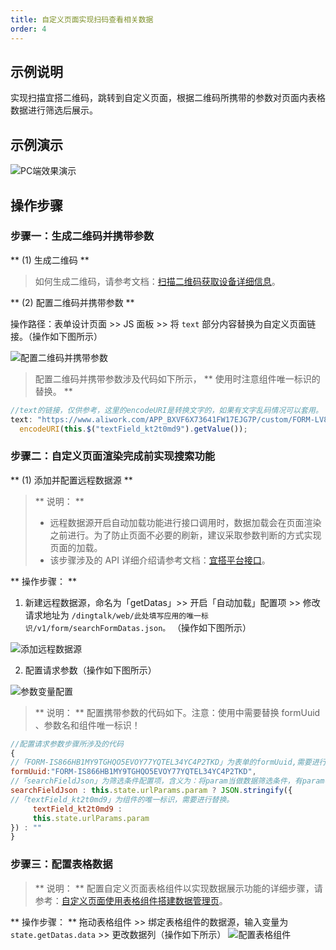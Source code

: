 ```yaml
---
title: 自定义页面实现扫码查看相关数据
order: 4
---
```


## 示例说明

实现扫描宜搭二维码，跳转到自定义页面，根据二维码所携带的参数对页面内表格数据进行筛选后展示。

## 示例演示

![PC端效果演示](https://img.alicdn.com/imgextra/i3/O1CN01twlqRg1NDX66FbHC3_!!6000000001536-2-tps-1343-798.png)

[//]: # (import Iframe from "components/Iframe"; 此处为是视频 无法上传)
[//]: # (<Iframe url="https://bizsec-auth.alicdn.com/a9b5b21ee64d2b47/Qe9k4XSEr4zqvIg7131/NH890RWtLHHvV1CG8va_342505494763___hd.mp4?auth_key=1646031442-0-0-26b141911cc12eed37e24cb74bfa752a" />)

## 操作步骤

### 步骤一：生成二维码并携带参数

** (1) 生成二维码 **

> 如何生成二维码，请参考文档：[扫描二维码获取设备详细信息](https://www.yuque.com/yida/subject/nat938)。

** (2) 配置二维码并携带参数 **

操作路径：表单设计页面 >> JS 面板 >> 将 `text` 部分内容替换为自定义页面链接。（操作如下图所示）

![配置二维码并携带参数](https://img.alicdn.com/imgextra/i3/O1CN01ewK1cx1SBJFu5Z0yi_!!6000000002208-2-tps-1300-766.png)

> 配置二维码并携带参数涉及代码如下所示， ** 使用时注意组件唯一标识的替换。 **

```javascript
//text的链接，仅供参考，这里的encodeURI是转换文字的，如果有文字乱码情况可以套用。
text: "https://www.aliwork.com/APP_BXVF6X73641FW17EJG7P/custom/FORM-LV866T61MY9T0LXNYG2TBCEBSOAX1IWRYO2TK9?param=" +
  encodeURI(this.$("textField_kt2t0md9").getValue());
```

### 步骤二：自定义页面渲染完成前实现搜索功能

** (1) 添加并配置远程数据源 **

> ** 说明： **
>
> - 远程数据源开启自动加载功能进行接口调用时，数据加载会在页面渲染之前进行。为了防止页面不必要的刷新，建议采取参数判断的方式实现页面的加载。
> - 该步骤涉及的 API 详细介绍请参考文档：[宜搭平台接口](https://www.yuque.com/yida/support/aql605#JL8K2)。

** 操作步骤： **

1. 新建远程数据源，命名为「getDatas」>> 开启「自动加载」配置项 >> 修改请求地址为 `/dingtalk/web/此处填写应用的唯一标识/v1/form/searchFormDatas.json。` （操作如下图所示）

![添加远程数据源](https://img.alicdn.com/imgextra/i3/O1CN010yzANb1VXhSmuNFpZ_!!6000000002663-2-tps-1301-767.png)

2. 配置请求参数（操作如下图所示）

![参数变量配置](https://img.alicdn.com/imgextra/i2/O1CN01LSwqoT1Tz3tYbuHYn_!!6000000002452-2-tps-1301-764.png)

> ** 说明： ** 配置携带参数的代码如下。注意：使用中需要替换 formUuid 、参数名和组件唯一标识！

```javascript
//配置请求参数步骤所涉及的代码
{
//「FORM-IS866HB1MY9TGHQO5EVOY77YQTEL34YC4P2TKD」为表单的formUuid,需要进行替换。
formUuid:"FORM-IS866HB1MY9TGHQO5EVOY77YQTEL34YC4P2TKD",
//「searchFieldJson」为筛选条件配置项，含义为：将param当做数据筛选条件，有param参数时，对数据进行筛选后展示；如果没有param参数就展示全部数据。
searchFieldJson : this.state.urlParams.param ? JSON.stringify({
//「textField_kt2t0md9」为组件的唯一标识，需要进行替换。
     textField_kt2t0md9 :
     this.state.urlParams.param
}) : ""
}
```

### 步骤三：配置表格数据

> ** 说明： ** 配置自定义页面表格组件以实现数据展示功能的详细步骤，请参考：[自定义页面使用表格组件搭建数据管理页](https://www.yuque.com/yida/subject/vswqzz)。

** 操作步骤： ** 拖动表格组件 >> 绑定表格组件的数据源，输入变量为 `state.getDatas.data` >> 更改数据列（操作如下所示）
![配置表格组件](https://img.alicdn.com/imgextra/i3/O1CN01ONlr8A1hGY1HfsL0g_!!6000000004250-2-tps-1301-763.png)
